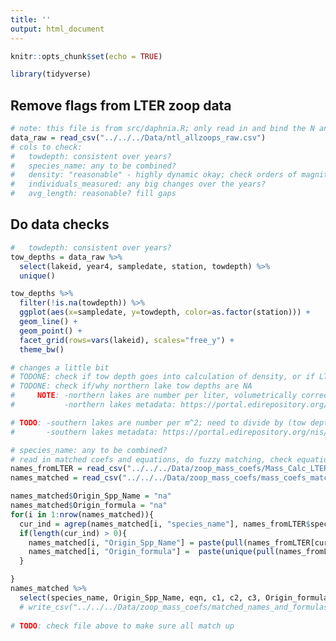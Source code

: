 ```yaml
---
title: ''
output: html_document
---
```


```r
knitr::opts_chunk$set(echo = TRUE)
```

```r
library(tidyverse)
```


## Remove flags from LTER zoop data
```r
# note: this file is from src/daphnia.R; only read in and bind the N and S lakes together; there are no error flags
data_raw = read_csv("../../../Data/ntl_allzoops_raw.csv")
# cols to check:
#   towdepth: consistent over years?
#   species_name: any to be combined?
#   density: "reasonable" - highly dynamic okay; check orders of magnitude and for NAs (any missing consistently in years?)
#   individuals_measured: any big changes over the years?
#   avg_length: reasonable? fill gaps
```

## Do data checks
```r
#   towdepth: consistent over years?
tow_depths = data_raw %>% 
  select(lakeid, year4, sampledate, station, towdepth) %>% 
  unique()

tow_depths %>% 
  filter(!is.na(towdepth)) %>% 
  ggplot(aes(x=sampledate, y=towdepth, color=as.factor(station))) +
  geom_line() +
  geom_point() +
  facet_grid(rows=vars(lakeid), scales="free_y") +
  theme_bw()

# changes a little bit
# TODONE: check if tow depth goes into calculation of density, or if LTER already does this for density column
# TODONE: check if/why northern lake tow depths are NA
#     NOTE: -northern lakes are number per liter, volumetrically corrected; samples are collected at standard depths pooled before counting
#           -northern lakes metadata: https://portal.edirepository.org/nis/metadataviewer?packageid=knb-lter-ntl.37.36

# TODO: -southern lakes are number per m^2; need to divide by (tow depth * 1000) to get number per L
#       -southern lakes metadata: https://portal.edirepository.org/nis/metadataviewer?packageid=knb-lter-ntl.90.31

```

```r
# species_name: any to be combined?
# read in matched coefs and equations, do fuzzy matching, check equations/coefs
names_fromLTER = read_csv("../../../Data/zoop_mass_coefs/Mass_Calc_LTER_uploaded_formulasFormatted.csv")
names_matched = read_csv("../../../Data/zoop_mass_coefs/mass_coefs_matched.csv")

names_matched$Origin_Spp_Name = "na"
names_matched$Origin_formula = "na"
for(i in 1:nrow(names_matched)){
  cur_ind = agrep(names_matched[i, "species_name"], names_fromLTER$species, ignore.case = TRUE, value=F)
  if(length(cur_ind) > 0){
    names_matched[i, "Origin_Spp_Name"] = paste(pull(names_fromLTER[cur_ind, "species"]), collapse="::")
    names_matched[i, "Origin_formula"] =  paste(unique(pull(names_fromLTER[cur_ind, "mass_formula"])), collapse="::")
  }

}
names_matched %>% 
  select(species_name, Origin_Spp_Name, eqn, c1, c2, c3, Origin_formula) # %>% 
  # write_csv("../../../Data/zoop_mass_coefs/matched_names_and_formulas_toCheck.csv")
  
# TODO: check file above to make sure all match up
```

